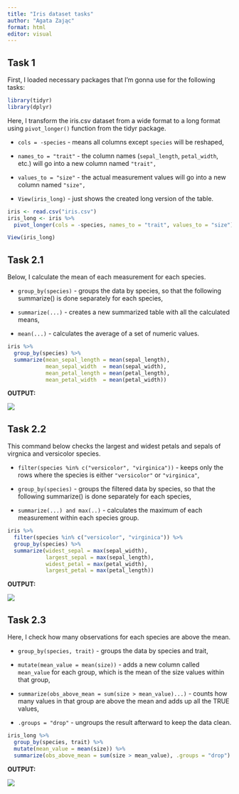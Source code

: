 ---
title: "Iris dataset tasks"
author: "Agata Zając"
format: html
editor: visual
---

## Task 1

First, I loaded necessary packages that I'm gonna use for the following tasks:

```{r}
library(tidyr)
library(dplyr)
```

Here, I transform the iris.csv dataset from a wide format to a long format using `pivot_longer()` function from the tidyr package.

-   `cols = -species` - means all columns except `species` will be reshaped,

-   `names_to = "trait"` - the column names (`sepal_length`, `petal_width`, etc.) will go into a new column named `"trait",`

-   `values_to = "size"` - the actual measurement values will go into a new column named `"size",`

-   `View(iris_long)` - just shows the created long version of the table.

```{r}
iris <- read.csv("iris.csv")
iris_long <- iris %>%
  pivot_longer(cols = -species, names_to = "trait", values_to = "size")

View(iris_long)
```

## Task 2.1

Below, I calculate the mean of each measurement for each species.

-   `group_by(species)` - groups the data by species, so that the following summarize() is done separately for each species,

-   `summarize(...)` - creates a new summarized table with all the calculated means,

-   `mean(...)` - calculates the average of a set of numeric values.

```{r}
iris %>%
  group_by(species) %>%
  summarize(mean_sepal_length = mean(sepal_length),
            mean_sepal_width  = mean(sepal_width),
            mean_petal_length = mean(petal_length),
            mean_petal_width  = mean(petal_width))
```

**OUTPUT:**

![](images/clipboard-2879899117.png)

## Task 2.2

This command below checks the largest and widest petals and sepals of virgnica and versicolor species.

-   `filter(species %in% c("versicolor", "virginica"))` - keeps only the rows where the species is either `"versicolor"` or `"virginica"`,

-   `group_by(species)` - groups the filtered data by species, so that the following summarize() is done separately for each species,

-   `summarize(...) and max(..)` - calculates the maximum of each measurement within each species group.

```{r}
iris %>%
  filter(species %in% c("versicolor", "virginica")) %>%
  group_by(species) %>%
  summarize(widest_sepal = max(sepal_width),
            largest_sepal = max(sepal_length),
            widest_petal = max(petal_width),
            largest_petal = max(petal_length))
```

**OUTPUT:**

![](images/clipboard-107179556.png)

## Task 2.3

Here, I check how many observations for each species are above the mean.

-   `group_by(species, trait)` - groups the data by species and trait,

-   `mutate(mean_value = mean(size))` - adds a new column called `mean_value` for each group, which is the mean of the size values within that group,

-   `summarize(obs_above_mean = sum(size > mean_value)...)` - counts how many values in that group are above the mean and adds up all the TRUE values,

-   `.groups = "drop"` - ungroups the result afterward to keep the data clean.

```{r}
iris_long %>%
  group_by(species, trait) %>%
  mutate(mean_value = mean(size)) %>%
  summarize(obs_above_mean = sum(size > mean_value), .groups = "drop")
```

**OUTPUT:**

![](images/clipboard-721456550.png)
